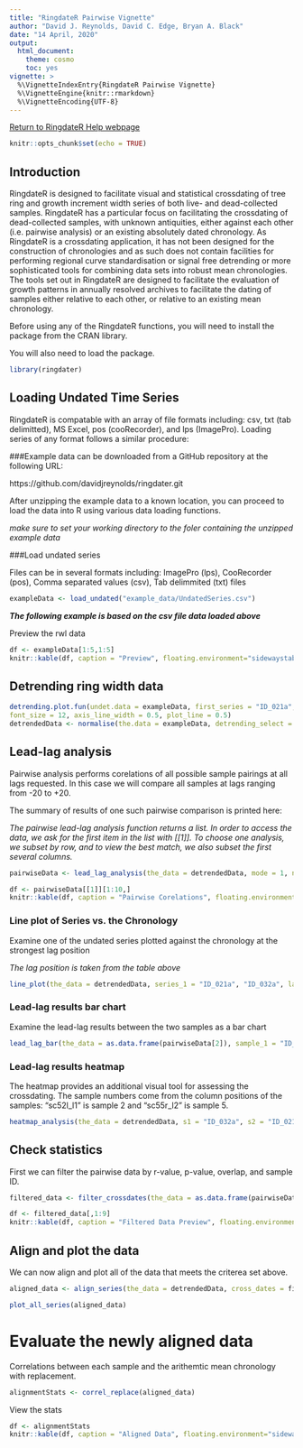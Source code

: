 ```yaml
---
title: "RingdateR Pairwise Vignette"
author: "David J. Reynolds, David C. Edge, Bryan A. Black"
date: "14 April, 2020"
output:
  html_document:
    theme: cosmo
    toc: yes
vignette: >
  %\VignetteIndexEntry{RingdateR Pairwise Vignette}
  %\VignetteEngine{knitr::rmarkdown}
  %\VignetteEncoding{UTF-8}
---
```


<a href="https://ringdater.github.io/ringdater/help.html">Return to RingdateR Help webpage</a>

```r
knitr::opts_chunk$set(echo = TRUE)
```

## Introduction

RingdateR is designed to facilitate visual and statistical crossdating of tree ring and growth increment width series of both live- and dead-collected samples. RingdateR has a particular focus on facilitating the crossdating of dead-collected samples, with unknown antiquities, either against each other (i.e. pairwise analysis) or an existing absolutely dated chronology. As RingdateR is a crossdating application, it has not been designed for the construction of chronologies and as such does not contain facilities for performing regional curve standardisation or signal free detrending or more sophisticated tools for combining data sets into robust mean chronologies. The tools set out in RingdateR are designed to facilitate the evaluation of growth patterns in annually resolved archives to facilitate the dating of samples either relative to each other, or relative to an existing mean chronology.  

Before using any of the RingdateR functions, you will need to install the package from the CRAN library.


You will also need to load the package.

```r
library(ringdater)
```


## Loading Undated Time Series

RingdateR is compatable with an array of file formats including: csv, txt (tab delimitted), MS Excel, pos (cooRecorder), and lps (ImagePro). Loading series of any format follows a similar procedure:

###Example data can be downloaded from a GitHub repository at the following URL:

https://github.com/davidjreynolds/ringdater.git

After unzipping the example data to a known location, you can proceed to load the data into R using various data loading functions.

*make sure to set your working directory to the foler containing the unzipped example data*

###Load undated series 

Files can be in several formats including:
ImagePro (lps), CooRecorder (pos), Comma separated values (csv), Tab delimmited (txt) files

```r
exampleData <- load_undated("example_data/UndatedSeries.csv")

```

***The following example is based on the csv file data loaded above***

Preview the rwl data

```r
df <- exampleData[1:5,1:5]
knitr::kable(df, caption = "Preview", floating.environment="sidewaystable")
```

## Detrending ring width data

```r
detrending.plot.fun(undet.data = exampleData, first_series = "ID_021a", detrending_select = 3, splinewindow = 21, 
font_size = 12, axis_line_width = 0.5, plot_line = 0.5)
detrendedData <- normalise(the.data = exampleData, detrending_select = 3, splinewindow = 7)
```


## Lead-lag analysis

Pairwise analysis performs corelations of all possible sample pairings at all lags requested. In this case we will compare all samples at lags ranging from -20 to +20. 

The summary of results of one such pairwise comparison is printed here:

*The pairwise lead-lag analysis function returns a list. In order to access the data, we ask for the first item in the list with [[1]]. To choose one analysis, we subset by row, and to view the best match, we also subset the first several columns.*

```r
pairwiseData <- lead_lag_analysis(the_data = detrendedData, mode = 1, neg_lag = -20, pos_lag = 20, complete = TRUE)
```

```r
df <- pairwiseData[[1]][1:10,]
knitr::kable(df, caption = "Pairwise Corelations", floating.environment="sidewaystable")
```

### Line plot of Series vs. the Chronology

Examine one of the undated series plotted against the chronology at the strongest lag position

*The lag position is taken from the table above*

```r
line_plot(the_data = detrendedData, series_1 = "ID_021a", "ID_032a", lag = 30)
```

### Lead-lag results bar chart

Examine the lead-lag results between the two samples as a bar chart

```r
lead_lag_bar(the_data = as.data.frame(pairwiseData[2]), sample_1 = "ID_021b", sample_2 = "ID_032a")
```


### Lead-lag results heatmap

The heatmap provides an additional visual tool for assessing the crossdating. The sample numbers come from the column positions of the samples: "sc52l_l1" is sample 2 and "sc55r_l2" is sample 5.

```r
heatmap_analysis(the_data = detrendedData, s1 = "ID_032a", s2 = "ID_021b") 
```


## Check statistics

First we can filter the pairwise data by r-value, p-value, overlap, and sample ID.

```r
filtered_data <- filter_crossdates(the_data = as.data.frame(pairwiseData[1]), r_val = 0.6, p_val = 0.01, overlap = 30, target = "ID_032a")
```

```r
df <- filtered_data[,1:9]
knitr::kable(df, caption = "Filtered Data Preview", floating.environment="sidewaystable")
```


## Align and plot the data

We can now align and plot all of the data that meets the criterea set above.

```r
aligned_data <- align_series(the_data = detrendedData, cross_dates = filtered_data, sel_target = "ID_032a")

plot_all_series(aligned_data)
```



# Evaluate the newly aligned data

Correlations between each sample and the arithemtic mean chronology with replacement.

```r
alignmentStats <- correl_replace(aligned_data)
```

View the stats
```r
df <- alignmentStats
knitr::kable(df, caption = "Aligned Data", floating.environment="sidewaystable")
```


